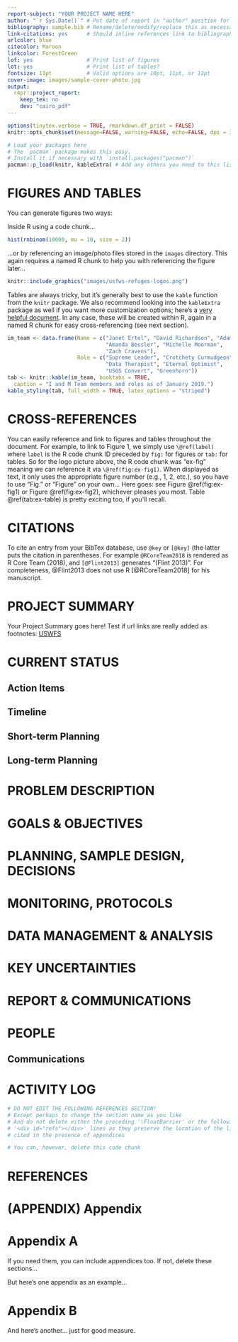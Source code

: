 ```yaml
--- 
report-subject: "YOUR PROJECT NAME HERE"
author: "`r Sys.Date()`" # Put date of report in "author" position for better spacing
bibliography: sample.bib # Rename/delete/modify/replace this as necessary
link-citations: yes      # Should inline references link to bibliography
urlcolor: blue
citecolor: Maroon
linkcolor: ForestGreen
lof: yes                 # Print list of figures
lot: yes                 # Print list of tables?
fontsize: 11pt           # Valid options are 10pt, 11pt, or 12pt
cover-image: images/sample-cover-photo.jpg
output:
  r4pr::project_report:
    keep_tex: no         
    dev: "cairo_pdf"
---
```



```r
options(tinytex.verbose = TRUE, rmarkdown.df_print = FALSE)
knitr::opts_chunk$set(message=FALSE, warning=FALSE, echo=FALSE, dpi = 300)

# Load your packages here
# The `pacman` package makes this easy. 
# Install it if necessary with `install.packages("pacman")`
pacman::p_load(knitr, kableExtra) # Add any others you need to this list...
```

# FIGURES AND TABLES

You can generate figures two ways:

Inside R using a code chunk...
 
```r
hist(rnbinom(10000, mu = 10, size = 2))
```

...or by referencing an image/photo files stored in the `images` directory. This again requires a named R chunk to help you with referencing the figure later...

```r
knitr::include_graphics("images/usfws-refuges-logos.png")
```

Tables are always tricky, but it's generally best to use the `kable` function from the `knitr` package. We also recommend looking into the `kableExtra` package as well if you want more customization options; here's a [very helpful document](https://haozhu233.github.io/kableExtra/awesome_table_in_pdf.pdf). In any case, these will be created within R, again in a named R chunk for easy cross-referencing (see next section).

```r
im_team <- data.frame(Name = c("Janet Ertel", "David Richardson", "Adam Smith",
                               "Amanda Bessler", "Michelle Moorman", 
                               "Zach Cravens"),
                      Role = c("Supreme Leader", "Crotchety Curmudgeon", 
                               "Data Therapist", "Eternal Optimist",
                               "USGS Convert", "Greenhorn"))
tab <- knitr::kable(im_team, booktabs = TRUE,
  caption = "I and M Team members and roles as of January 2019.")
kable_styling(tab, full_width = TRUE, latex_options = "striped")
```

# CROSS-REFERENCES

You can easily reference and link to figures and tables throughout the document. For example, to link to Figure 1, we simply use `\@ref(label)` where `label` is the R code chunk ID preceded by `fig:` for figures or `tab:` for tables. So for the logo picture above, the R code chunk was "ex-fig" meaning we can reference it via `\@ref(fig:ex-fig1)`. When displayed as text, it only uses the appropriate figure number (e.g., 1, 2, etc.), so you have to use "Fig." or "Figure" on your own... Here goes: see Figure \@ref(fig:ex-fig1) or Figure \@ref(fig:ex-fig2), whichever pleases you most. Table \@ref(tab:ex-table) is pretty exciting too, if you'll recall.

# CITATIONS

To cite an entry from your BibTex database, use `@key` or `[@key]` (the latter puts the citation in parentheses. For example `@RCoreTeam2018` is rendered as R Core Team (2018), and `[@Flint2013]` generates "(Flint 2013)". For completeness, @Flint2013 does not use R [@RCoreTeam2018] for his manuscript.

# PROJECT SUMMARY

Your Project Summary goes here! Test if url links are really added as footnotes: [USWFS](http://fws.gov)

# CURRENT STATUS

## Action Items

## Timeline

## Short-term Planning

## Long-term Planning

# PROBLEM DESCRIPTION

# GOALS & OBJECTIVES

# PLANNING, SAMPLE DESIGN, DECISIONS

# MONITORING, PROTOCOLS

# DATA MANAGEMENT & ANALYSIS

# KEY UNCERTAINTIES

# REPORT & COMMUNICATIONS

# PEOPLE

## Communications

# ACTIVITY LOG

```r
# DO NOT EDIT THE FOLLOWING REFERENCES SECTION!
# Except perhaps to change the section name as you like
# And do not delete either the preceding '\FloatBarrier' or the following 
# '<div id="refs"></div>' lines as they preserve the location of the literature
# cited in the presence of appendices

# You can, however, delete this code chunk 
```
\FloatBarrier
# REFERENCES
<div id="refs"></div>

# (APPENDIX) Appendix {-}

# Appendix A

If you need them, you can include appendices too. If not, delete these sections...

But here's one appendix as an example... 

# Appendix B

And here's another... just for good measure.